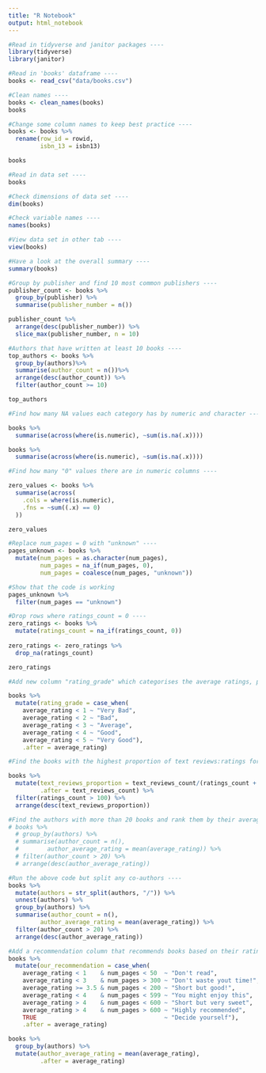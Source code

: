 ```yaml
---
title: "R Notebook"
output: html_notebook
---
```


```r
#Read in tidyverse and janitor packages ----
library(tidyverse)
library(janitor)
```

```r
#Read in 'books' dataframe ----
books <- read_csv("data/books.csv")
```

```r
#Clean names ----
books <- clean_names(books)
books

#Change some column names to keep best practice ---- 
books <- books %>% 
  rename(row_id = rowid,
         isbn_13 = isbn13)

books
```

```r
#Read in data set ----
books
```

```r
#Check dimensions of data set ----
dim(books)
```

```r
#Check variable names ----
names(books)
```

```r
#View data set in other tab ----
view(books)
```


```r
#Have a look at the overall summary ----
summary(books)
```


```r
#Group by publisher and find 10 most common publishers ----
publisher_count <- books %>% 
  group_by(publisher) %>% 
  summarise(publisher_number = n())

publisher_count %>% 
  arrange(desc(publisher_number)) %>% 
  slice_max(publisher_number, n = 10)

```


```r
#Authors that have written at least 10 books ----
top_authors <- books %>% 
  group_by(authors)%>%
  summarise(author_count = n())%>% 
  arrange(desc(author_count)) %>% 
  filter(author_count >= 10)

top_authors
```


```r
#Find how many NA values each category has by numeric and character ----

books %>% 
  summarise(across(where(is.numeric), ~sum(is.na(.x))))

books %>% 
  summarise(across(where(is.numeric), ~sum(is.na(.x))))
```

```r
#Find how many "0" values there are in numeric columns ----

zero_values <- books %>% 
  summarise(across(
    .cols = where(is.numeric),
    .fns = ~sum((.x) == 0)
  ))

zero_values
```

```r
#Replace num_pages = 0 with "unknown" ----
pages_unknown <- books %>%
  mutate(num_pages = as.character(num_pages),
         num_pages = na_if(num_pages, 0),
         num_pages = coalesce(num_pages, "unknown"))

#Show that the code is working
pages_unknown %>% 
  filter(num_pages == "unknown")
```

```r
#Drop rows where ratings_count = 0 ----
zero_ratings <- books %>%
  mutate(ratings_count = na_if(ratings_count, 0))
  
zero_ratings <- zero_ratings %>% 
  drop_na(ratings_count)

zero_ratings
```


```r
#Add new column "rating_grade" which categorises the average ratings, place after average_rating column ----

books %>% 
  mutate(rating_grade = case_when(
    average_rating < 1 ~ "Very Bad",
    average_rating < 2 ~ "Bad",
    average_rating < 3 ~ "Average",
    average_rating < 4 ~ "Good",
    average_rating < 5 ~ "Very Good"),
    .after = average_rating)
```

```r
#Find the books with the highest proportion of text reviews:ratings for books that have been given more than 100 rating scores ----

books %>% 
  mutate(text_reviews_proportion = text_reviews_count/(ratings_count + text_reviews_count)*100,
         .after = text_reviews_count) %>%
  filter(ratings_count > 100) %>% 
  arrange(desc(text_reviews_proportion))
```

```r
#Find the authors with more than 20 books and rank them by their average rating
# books %>% 
  # group_by(authors) %>% 
  # summarise(author_count = n(),
  #        author_average_rating = mean(average_rating)) %>%
  # filter(author_count > 20) %>% 
  # arrange(desc(author_average_rating))

#Run the above code but split any co-authors ---- 
books %>% 
  mutate(authors = str_split(authors, "/")) %>% 
  unnest(authors) %>% 
  group_by(authors) %>%
  summarise(author_count = n(),
         author_average_rating = mean(average_rating)) %>%
  filter(author_count > 20) %>%
  arrange(desc(author_average_rating))
```

```r
#Add a recommendation column that recommends books based on their ratings and page numbers ----
books %>% 
  mutate(our_recommendation = case_when(
    average_rating < 1    & num_pages < 50  ~ "Don't read",
    average_rating < 3    & num_pages > 300 ~ "Don't waste yout time!",
    average_rating >= 3.5 & num_pages < 200 ~ "Short but good!",
    average_rating < 4    & num_pages < 599 ~ "You might enjoy this",
    average_rating > 4    & num_pages < 600 ~ "Short but very sweet",
    average_rating > 4    & num_pages > 600 ~ "Highly recommended",
    TRUE                                    ~ "Decide yourself"),
    .after = average_rating)
```

```r
books %>% 
  group_by(authors) %>% 
  mutate(author_average_rating = mean(average_rating),
         .after = average_rating)
```

